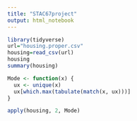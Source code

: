 ```yaml
---
title: "STAC67project"
output: html_notebook
---
```



```r
library(tidyverse)
url="housing.proper.csv"
housing=read_csv(url)
housing
summary(housing)
```
```r
Mode <- function(x) {
  ux <- unique(x)
  ux[which.max(tabulate(match(x, ux)))]
}

apply(housing, 2, Mode)
```


